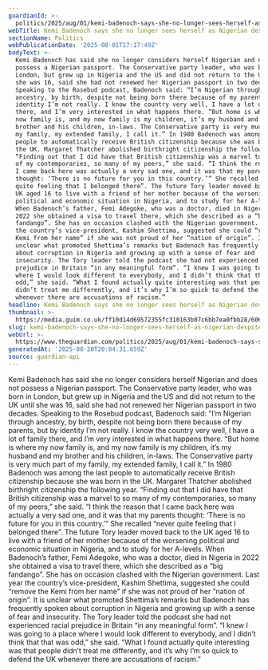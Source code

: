 ```yaml
---
guardianId: >-
  politics/2025/aug/01/kemi-badenoch-says-she-no-longer-sees-herself-as-nigerian-despite-upbringing
webTitle: Kemi Badenoch says she no longer sees herself as Nigerian despite upbringing
sectionName: Politics
webPublicationDate: '2025-08-01T17:17:49Z'
bodyText: >-
  Kemi Badenoch has said she no longer considers herself Nigerian and does not
  possess a Nigerian passport. The Conservative party leader, who was born in
  London, but grew up in Nigeria and the US and did not return to the UK until
  she was 16, said she had not renewed her Nigerian passport in two decades.
  Speaking to the Rosebud podcast, Badenoch said: “I’m Nigerian through
  ancestry, by birth, despite not being born there because of my parents, but by
  identity I’m not really. I know the country very well, I have a lot of family
  there, and I’m very interested in what happens there. “But home is where my
  now family is, and my now family is my children, it’s my husband and my
  brother and his children, in-laws. The Conservative party is very much part of
  my family, my extended family, I call it.” In 1980 Badenoch was among the last
  people to automatically receive British citizenship because she was born in
  the UK. Margaret Thatcher abolished birthright citizenship the following year.
  “Finding out that I did have that British citizenship was a marvel to so many
  of my contemporaries, so many of my peers,” she said. “I think the reason that
  I came back here was actually a very sad one, and it was that my parents
  thought: ‘There is no future for you in this country.’” She recalled “never
  quite feeling that I belonged there”. The future Tory leader moved back to the
  UK aged 16 to live with a friend of her mother because of the worsening
  political and economic situation in Nigeria, and to study for her A-levels.
  When Badenoch’s father, Femi Adegoke, who was a doctor, died in Nigeria in
  2022 she obtained a visa to travel there, which she described as a “big
  fandango”. She has on occasion clashed with the Nigerian government. Last year
  the country’s vice-president, Kashim Shettima, suggested she could “remove the
  Kemi from her name” if she was not proud of her “nation of origin”. It is
  unclear what promoted Shettima’s remarks but Badenoch has frequently spoken
  about corruption in Nigeria and growing up with a sense of fear and
  insecurity. The Tory leader told the podcast she had not experienced racial
  prejudice in Britain “in any meaningful form”. “I knew I was going to a place
  where I would look different to everybody, and I didn’t think that that was
  odd,” she said. “What I found actually quite interesting was that people
  didn’t treat me differently, and it’s why I’m so quick to defend the UK
  whenever there are accusations of racism.”
headline: Kemi Badenoch says she no longer sees herself as Nigerian despite upbringing
thumbnail: >-
  https://media.guim.co.uk/ff10d14d69572355fc310163b07c6bb7ea0fbb28/606_311_4158_3329/500.jpg
slug: kemi-badenoch-says-she-no-longer-sees-herself-as-nigerian-despite-upbringing
webUrl: >-
  https://www.theguardian.com/politics/2025/aug/01/kemi-badenoch-says-she-no-longer-sees-herself-as-nigerian-despite-upbringing
generatedAt: '2025-08-28T20:04:31.659Z'
source: guardian-api
---
```

Kemi Badenoch has said she no longer considers herself Nigerian and does not possess a Nigerian passport. The Conservative party leader, who was born in London, but grew up in Nigeria and the US and did not return to the UK until she was 16, said she had not renewed her Nigerian passport in two decades. Speaking to the Rosebud podcast, Badenoch said: “I’m Nigerian through ancestry, by birth, despite not being born there because of my parents, but by identity I’m not really. I know the country very well, I have a lot of family there, and I’m very interested in what happens there. “But home is where my now family is, and my now family is my children, it’s my husband and my brother and his children, in-laws. The Conservative party is very much part of my family, my extended family, I call it.” In 1980 Badenoch was among the last people to automatically receive British citizenship because she was born in the UK. Margaret Thatcher abolished birthright citizenship the following year. “Finding out that I did have that British citizenship was a marvel to so many of my contemporaries, so many of my peers,” she said. “I think the reason that I came back here was actually a very sad one, and it was that my parents thought: ‘There is no future for you in this country.’” She recalled “never quite feeling that I belonged there”. The future Tory leader moved back to the UK aged 16 to live with a friend of her mother because of the worsening political and economic situation in Nigeria, and to study for her A-levels. When Badenoch’s father, Femi Adegoke, who was a doctor, died in Nigeria in 2022 she obtained a visa to travel there, which she described as a “big fandango”. She has on occasion clashed with the Nigerian government. Last year the country’s vice-president, Kashim Shettima, suggested she could “remove the Kemi from her name” if she was not proud of her “nation of origin”. It is unclear what promoted Shettima’s remarks but Badenoch has frequently spoken about corruption in Nigeria and growing up with a sense of fear and insecurity. The Tory leader told the podcast she had not experienced racial prejudice in Britain “in any meaningful form”. “I knew I was going to a place where I would look different to everybody, and I didn’t think that that was odd,” she said. “What I found actually quite interesting was that people didn’t treat me differently, and it’s why I’m so quick to defend the UK whenever there are accusations of racism.”
